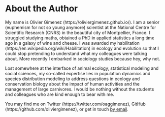 # About the Author {-}

My name is Olivier Gimenez (https://oliviergimenez.github.io/). I am a senior (euphemism for not so young anymore) scientist at the National Centre for Scientific Research (CNRS) in the beautiful city of Montpellier, France. I struggled studying maths, obtained a PhD in applied statistics a long time ago in a galaxy of wine and cheese. I was awarded my habilitation (https://en.wikipedia.org/wiki/Habilitation) in ecology and evolution so that I could stop pretending to understand what my colleagues were talking about. More recently I embarked in sociology studies because hey, why not. 

Lost somewhere at the interface of animal ecology, statistical modeling and social sciences, my so-called expertise lies in population dynamics and species distribution modeling to address questions in ecology and conservation biology about the impact of human activities and the management of large carnivores. I would be nothing without the students and colleagues who are kind enough to bear with me.

You may find me on Twitter (https://twitter.com/oaggimenez), GitHub (https://github.com/oliviergimenez), or get in touch [by email](mailto:olivier.gimenez@cefe.cnrs.fr).
